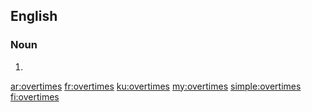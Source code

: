 ==English==

===Noun===
{{head|en|noun plural form}}

# {{plural of|overtime|lang=en}}

[[ar:overtimes]]
[[fr:overtimes]]
[[ku:overtimes]]
[[my:overtimes]]
[[simple:overtimes]]
[[fi:overtimes]]